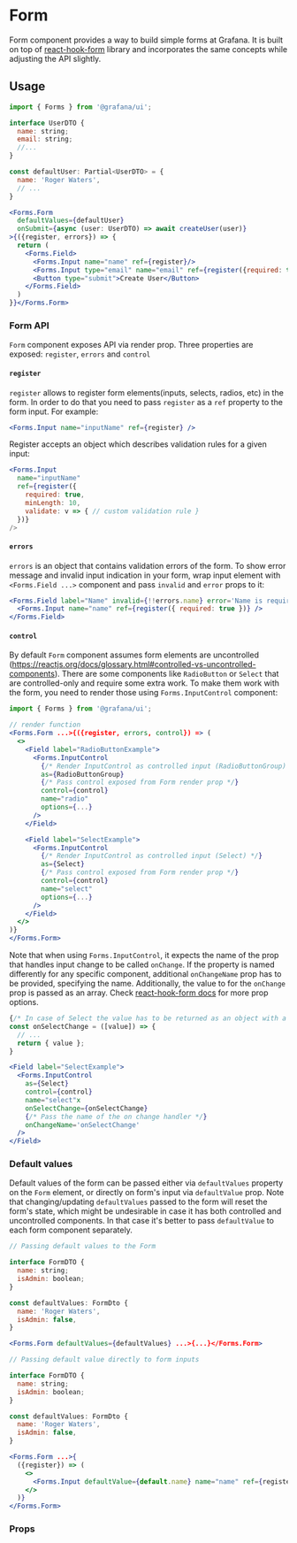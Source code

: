 
<Meta title="MDX|Form" component={Form} />

# Form

Form component provides a way to build simple forms at Grafana. It is built on top of [react-hook-form](https://react-hook-form.com/) library and incorporates the same concepts while adjusting the API slightly.

## Usage

```jsx
import { Forms } from '@grafana/ui';

interface UserDTO {
  name: string;
  email: string;
  //...
}

const defaultUser: Partial<UserDTO> = {
  name: 'Roger Waters',
  // ...
}

<Forms.Form
  defaultValues={defaultUser}
  onSubmit={async (user: UserDTO) => await createUser(user)}
>{({register, errors}) => {
  return (
    <Forms.Field>
      <Forms.Input name="name" ref={register}/>
      <Forms.Input type="email" name="email" ref={register({required: true})}/>
      <Button type="submit">Create User</Button>
    </Forms.Field>
  )
}}</Forms.Form>
```

### Form API

`Form` component exposes API via render prop. Three properties are exposed: `register`, `errors` and `control`

#### `register`

`register` allows to register form elements(inputs, selects, radios, etc) in the form. In order to do that you need to pass `register` as a `ref` property to the form input. For example:

```jsx
<Forms.Input name="inputName" ref={register} />
```

Register accepts an object which describes validation rules for a given input:

```jsx
<Forms.Input
  name="inputName"
  ref={register({
    required: true,
    minLength: 10,
    validate: v => { // custom validation rule }
  })}
/>
```

#### `errors`

`errors` is an object that contains validation errors of the form. To show error message and invalid input indication in your form, wrap input element with `<Forms.Field ...>` component and pass `invalid` and `error` props to it:

```jsx
<Forms.Field label="Name" invalid={!!errors.name} error='Name is required'>
  <Forms.Input name="name" ref={register({ required: true })} />
</Forms.Field>
```

#### `control`

By default `Form` component assumes form elements are uncontrolled (https://reactjs.org/docs/glossary.html#controlled-vs-uncontrolled-components).
There are some components like `RadioButton` or `Select` that are controlled-only and require some extra work. To make
them work with the form, you need to render those using `Forms.InputControl` component:

```jsx
import { Forms } from '@grafana/ui';

// render function
<Forms.Form ...>{({register, errors, control}) => (
  <>
    <Field label="RadioButtonExample">
      <Forms.InputControl
        {/* Render InputControl as controlled input (RadioButtonGroup) */}
        as={RadioButtonGroup}
        {/* Pass control exposed from Form render prop */}
        control={control}
        name="radio"
        options={...}
      />
    </Field>

    <Field label="SelectExample">
      <Forms.InputControl
        {/* Render InputControl as controlled input (Select) */}
        as={Select}
        {/* Pass control exposed from Form render prop */}
        control={control}
        name="select"
        options={...}
      />
    </Field>
  </>
)}
</Forms.Form>
```
Note that when using `Forms.InputControl`, it expects the name of the prop that handles input change to be called `onChange`.
If the property is named differently for any specific component, additional `onChangeName` prop has to be provided, specifying the name.
Additionally, the value to for the `onChange` prop is passed as an array. Check [react-hook-form docs](https://react-hook-form.com/api/#Controller)
for more prop options.

```jsx
{/* In case of Select the value has to be returned as an object with a `value` key for the value to be saved to form data */}
const onSelectChange = ([value]) => {
  // ...
  return { value };
}

<Field label="SelectExample">
  <Forms.InputControl
    as={Select}
    control={control}
    name="select"x
    onSelectChange={onSelectChange}
    {/* Pass the name of the on change handler */}
    onChangeName='onSelectChange'
  />
</Field>

```

### Default values

Default values of the form can be passed either via `defaultValues` property on the `Form` element, or directly on
form's input via `defaultValue` prop.
Note that changing/updating `defaultValues` passed to the form will reset the form's state, which might be undesirable in
case it has both controlled and uncontrolled components. In that case it's better to pass `defaultValue` to each form component separately.

```jsx
// Passing default values to the Form

interface FormDTO {
  name: string;
  isAdmin: boolean;
}

const defaultValues: FormDto {
  name: 'Roger Waters',
  isAdmin: false,
}

<Forms.Form defaultValues={defaultValues} ...>{...}</Forms.Form>
```

```jsx
// Passing default value directly to form inputs

interface FormDTO {
  name: string;
  isAdmin: boolean;
}

const defaultValues: FormDto {
  name: 'Roger Waters',
  isAdmin: false,
}

<Forms.Form ...>{
  ({register}) => (
    <>
      <Forms.Input defaultValue={default.name} name="name" ref={register} />
    </>
  )}
</Forms.Form>
```

### Props

<Props of={Form} />
